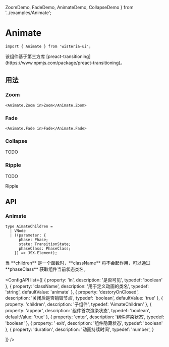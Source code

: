   ZoomDemo,
  FadeDemo,
  AnimateDemo,
  CollapseDemo
} from '../examples/Animate';

# Animate

```tsx
import { Animate } from 'wisteria-ui';
```

<Callout type="info">
  该组件基于第三方库
  [preact-transitioning](https://www.npmjs.com/package/preact-transitioning)。
</Callout>

## 用法

### Zoom

```tsx
<Animate.Zoom in>Zoom</Animate.Zoom>
```

<CodeDemoArea label="Zoom Transition">
  <AnimateDemo defaultVisible TransitionComponent={Animate.Zoom} />
</CodeDemoArea>

### Fade

```tsx
<Animate.Fade in>Fade</Animate.Fade>
```

<CodeDemoArea label="Fade Transition">
  <AnimateDemo TransitionComponent={Animate.Fade} />
</CodeDemoArea>

### Collapse

<Callout type="warning">TODO</Callout>

<CodeDemoArea label="Collapse Transition">
  <CollapseDemo />
</CodeDemoArea>

### Ripple

<Callout type="warning">TODO</Callout>

<CodeDemoArea label="Ripple Transition">
  <div class="text-white cursor-pointer bg-violet-400 w-56 h-24 rounded relative flex items-center justify-center">
    <span class="font-bold text-2xl italic">Ripple</span>
    <Animate.Ripple />
  </div>
</CodeDemoArea>

## API

### Animate

```tsx
type AimateChildren =
  | VNode
  | ((parameter: {
      phase: Phase;
      state: TransitionState;
      phaseClass: PhaseClass;
    }) => JSX.Element);
```

<Callout type="warning">
  当 **children** 是一个函数时，**className** 将不会起作用，可以通过
  **phaseClass** 获取组件当前状态类名。
</Callout>

<ConfigAPI
  list={[
    {
      property: 'in',
      description: '是否可见',
      typedef: 'boolean'
    },
    {
      property: 'className',
      description: '用于定义动画的类名',
      typedef: 'string',
      defaultValue: 'animate'
    },
    {
      property: 'destoryOnClosed',
      description: '关闭后是否销毁节点',
      typedef: 'boolean',
      defaultValue: 'true'
    },
    {
      property: 'children',
      description: '子组件',
      typedef: 'AimateChildren'
    },
    {
      property: 'appear',
      description: '组件首次渲染状态',
      typedef: 'boolean',
      defaultValue: 'true'
    },
    {
      property: 'enter',
      description: '组件渲染状态',
      typedef: 'boolean'
    },
    {
      property: ' exit',
      description: '组件隐藏状态',
      typedef: 'boolean'
    },
    {
      property: 'duration',
      description: '动画持续时间',
      typedef: 'number',
    }

]}
/>
